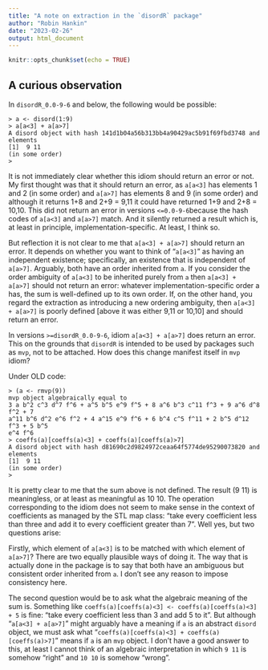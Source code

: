 ```yaml
---
title: "A note on extraction in the `disordR` package"
author: "Robin Hankin"
date: "2023-02-26"
output: html_document
---
```


```r
knitr::opts_chunk$set(echo = TRUE)
```

## A curious observation

In `disordR_0.0-9-6` and below, the following would be possible:

```
> a <- disord(1:9)
> a[a<3] + a[a>7]
A disord object with hash 141d1b04a56b313bb4a90429ac5b91f69fbd3748 and elements
[1]  9 11
(in some order)
> 
```

It is not immediately clear whether this idiom should return an error
or not.  My first thought was that it should return an error, as
`a[a<3]` has elements 1 and 2 (in some order) and `a[a>7]` has
elements 8 and 9 (in some order) and although it returns 1+8 and 2+9 =
9,11 it could have returned 1+9 and 2+8 = 10,10.  This did not return
an error in versions `<=0.0-9-6`because the hash codes of `a[a<3]` and
`a[a>7]` match.  And it silently returned a result which is, at least
in principle, implementation-specific. At least, I think so.

But reflection it is not clear to me that `a[a<3] + a[a>7]` should
return an error.  It depends on whether you want to think of
"`a[a<3]`" as having an independent existence; specifically, an
existence that is independent of `a[a>7]`. Arguably, both have an
order inherited from `a`. If you consider the order ambiguity of
`a[a<3]` to be inherited purely from `a` then `a[a<3] + a[a>7]` should
not return an error: whatever implementation-specific order a has, the
sum is well-defined up to its own order. If, on the other hand, you
regard the extraction as introducing a new ordering ambiguity, then
`a[a<3] + a[a>7]` is poorly defined [above it was either 9,11 or
10,10] and should return an error.

In versions `>=disordR_0.0-9-6`, idiom `a[a<3] + a[a>7]` does return
an error.  This on the grounds that `disordR` is intended to be used
by packages such as `mvp`, not to be attached.  How does this change
manifest itself in `mvp` idiom?

Under OLD code:

```
> (a <- rmvp(9))
mvp object algebraically equal to
3 a b^2 c^3 d^7 f^6 + a^5 b^5 e^9 f^5 + 8 a^6 b^3 c^11 f^3 + 9 a^6 d^8 f^2 + 7
a^11 b^6 d^2 e^6 f^2 + 4 a^15 e^9 f^6 + 6 b^4 c^5 f^11 + 2 b^5 d^12 f^3 + 5 b^5
e^4 f^6
> coeffs(a)[coeffs(a)<3] + coeffs(a)[coeffs(a)>7]
A disord object with hash d81690c2d9824972ceaa64f5774de95290073820 and elements
[1]  9 11
(in some order)
>
```

It is pretty clear to me that the sum above is not defined. The result
(9 11) is meaningless, or at least as meaningful as 10 10. The
operation corresponding to the idiom does not seem to make sense in
the context of coefficients as managed by the STL map class: "take
every coefficient less than three and add it to every coefficient
greater than 7".  Well yes, but two questions arise:

Firstly, which element of `a[a<3]` is to be matched with which element
of `a[a>7]`?  There are two equally plausible ways of doing it.  The
way that is actually done in the package is to say that both have an
ambiguous but consistent order inherited from `a`.  I don't see any
reason to impose consistency here.

The second question would be to ask what the algebraic meaning of the
sum is.  Something like `coeffs(a)[coeffs(a)<3] <-
coeffs(a)[coeffs(a)<3] + 5` is fine: "take every coefficient less than
3 and add 5 to it".  But although "`a[a<3] + a[a>7]`" might arguably
have a meaning if `a` is an abstract `disord` object, we must ask what
"`coeffs(a)[coeffs(a)<3] + coeffs(a)[coeffs(a)>7]`" means if `a` is an
`mvp` object.  I don't have a good answer to this, at least I cannot
think of an algebraic interpretation in which `9 11` is somehow
"right" and `10 10` is somehow "wrong".

